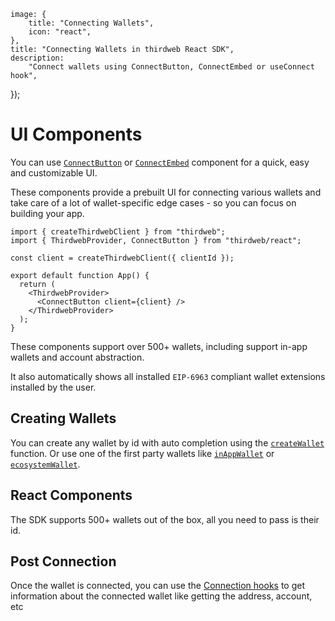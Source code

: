 
	image: {
		title: "Connecting Wallets",
		icon: "react",
	},
	title: "Connecting Wallets in thirdweb React SDK",
	description:
		"Connect wallets using ConnectButton, ConnectEmbed or useConnect hook",
});

# UI Components

You can use [`ConnectButton`](/react/v5/ConnectButton) or [`ConnectEmbed`](/react/v5/ConnectEmbed) component for a quick, easy and customizable UI.

These components provide a prebuilt UI for connecting various wallets and take care of a lot of wallet-specific edge cases - so you can focus on building your app.

```tsx
import { createThirdwebClient } from "thirdweb";
import { ThirdwebProvider, ConnectButton } from "thirdweb/react";

const client = createThirdwebClient({ clientId });
 
export default function App() {
  return (
    <ThirdwebProvider>
      <ConnectButton client={client} />
    </ThirdwebProvider>
  );
}
```

These components support over 500+ wallets, including support in-app wallets and account abstraction.

It also automatically shows all installed `EIP-6963` compliant wallet extensions installed by the user.

## Creating Wallets

You can create any wallet by id with auto completion using the [`createWallet`](/references/typescript/v5/createWallet) function. Or use one of the first party wallets like [`inAppWallet`](/references/typescript/v5/inAppWallet) or [`ecosystemWallet`](/references/typescript/v5/ecosystemWallet).

<Stack>
<ArticleIconCard
	title="inAppWallet"
	icon={TypeScriptIcon}
	href="/references/typescript/v5/inAppWallet"
	description="Create an in app wallet"
/>

<ArticleIconCard
	title="ecosystemWallet"
	icon={TypeScriptIcon}
	href="/references/typescript/v5/ecosystemWallet"
	description="Create an ecosystem wallet"
/>

<ArticleIconCard
	title="createWallet"
	icon={TypeScriptIcon}
	href="/references/typescript/v5/createWallet"
	description="Create any external wallet by id with auto completion"
/>
</Stack>

## React Components

<Stack>

<ArticleIconCard
	title="ThirdwebProvider"
	icon={ReactIcon}
	href="/references/typescript/v5/ThirdwebProvider"
	description="Provider for the maintaining wallet state"
/>

<ArticleIconCard
	title="ConnectButton"
	icon={ReactIcon}
	href="/references/typescript/v5/ConnectButton"
	description="All in one button with connected state"
/>

<ArticleIconCard
	title="ConnectEmbed"
	icon={ReactIcon}
	href="/references/typescript/v5/ConnectEmbed"
	description="Standalone connect component"
/>

<ArticleIconCard
	title="AutoConnect"
	icon={ReactIcon}
	href="/references/typescript/v5/AutoConnect"
	description="Automatically connect to the wallet that the user last connected"
/>

</Stack>

The SDK supports 500+ wallets out of the box, all you need to pass is their id.

<Stack>

<ArticleIconCard
	title="Supported Wallets"
	icon={ComponentIcon}
	href="/wallets/external-wallets"
	description="See all 500+ wallets supported by the TypeScript SDK"
/>

</Stack>

## Post Connection

Once the wallet is connected, you can use the [Connection hooks](/react/v5/connecting-wallets/hooks) to get information about the connected wallet like getting the address, account, etc

